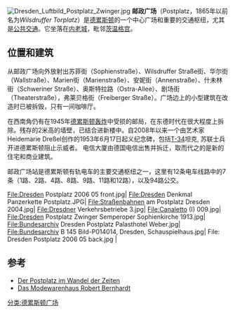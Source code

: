 [[File:Dresden_Luftbild_Postplatz_Zwinger.jpg|right]]
'''邮政广场'''（Postplatz，1865年以前名为''Wilsdruffer Torplatz''）是[[德累斯顿|德累斯顿]]的一个中心广场和重要的交通枢纽，尤其是[[公共交通|公共交通]]。它坐落在[[内老城|内老城]]，毗邻[[茨温格宫|茨温格宫]]。

== 位置和建筑 ==
从邮政广场向外放射出苏菲街（Sophienstraße）、Wilsdruffer Straße街、华尔街（Wallstraße）、Marien街（Marienstraße）、安妮街（Annenstraße）、什未林街（Schweriner Straße）、奥斯特拉路（Ostra-Allee）、剧场街（Theaterstraße），弗莱贝格街（Freiberger Straße）。广场边上的小型建筑在改造时已被拆毁，只有一间咖啡厅。

在西南角仍有在1945年[[德累斯顿轰炸|德累斯顿轰炸]]中受损的邮局，在东德时代在很大程度上拆除。残存的2米高的墙壁，已结合进新楼中。自2008年以来一个由艺术家Heidemarie Dreßel创作的1953年6月17日起义纪念碑，包括[[T-34|T-34]]坦克, 苏联士兵开进德累斯顿阻止示威者。  电信大厦由德国电信出售并拆迁，取而代之的是新的住宅和商业建筑。

邮政广场站是德累斯顿有轨电车的主要交通枢纽之一，这里有12条电车线路中的7条（1路、2路、4路、8路、9路、11路和12路），以及94路公交。

<gallery>
File:Dresden Postplatz 2006 05 front.jpg|
File:Dresden Denkmal Panzerkette Postplatz.JPG|
File:Straßenbahnen am Postplatz Dresden 2004.jpg|
File:Dresdner Verkehrsbetriebe 3.jpg|
File:Canaletto (I) 009.jpg|
File:Dresden Postplatz Zwinger Semperoper Sophienkirche 1913.jpg|
File:Bundesarchiv Dresden Postplatz Palasthotel Weber.jpg|
File:Bundesarchiv B 145 Bild-P014014, Dresden, Schauspielhaus.jpg|
File: Dresden Postplatz 2006 05 back.jpg |
</gallery>

== 参考 ==
<references />
* [http://www.postplatz.starkes-dresden.de Der Postplatz im Wandel der Zeiten] {{Wayback|url=http://www.postplatz.starkes-dresden.de/ |date=20181011223110 }}
* [http://www.starkes-dresden.de/bernhardt/index.htm Das Modewarenhaus Robert Bernhardt] {{Wayback|url=http://www.starkes-dresden.de/bernhardt/index.htm |date=20160304072919 }}
[[分类:德累斯顿广场|分类:德累斯顿广场]]
